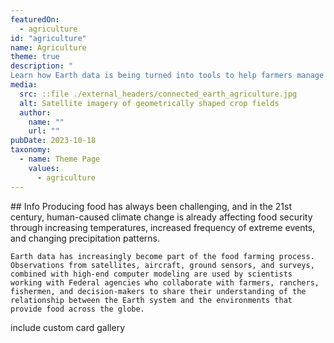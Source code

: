 ```yaml
---
featuredOn:
  - agriculture
id: "agriculture"
name: Agriculture
theme: true
description: "
Learn how Earth data is being turned into tools to help farmers manage their crops in a changing climate."
media:
  src: ::file ./external_headers/connected_earth_agriculture.jpg
  alt: Satellite imagery of geometrically shaped crop fields
  author:
    name: ""
    url: ""
pubDate: 2023-10-18
taxonomy:
  - name: Theme Page
    values:
      - agriculture
---
```


<Block>
  <Prose>
    ## Info
    Producing food has always been challenging, and in the 21st century, human-caused climate change is already affecting food security through increasing temperatures, increased frequency of extreme events, and changing precipitation patterns.

    Earth data has increasingly become part of the food farming process.
    Observations from satellites, aircraft, ground sensors, and surveys, combined with high-end computer modeling are used by scientists working with Federal agencies who collaborate with farmers, ranchers, fishermen, and decision-makers to share their understanding of the relationship between the Earth system and the environments that provide food across the globe.
  </Prose>
</Block>


<Block type="wide">
  <Prose> include custom card gallery </Prose>
</Block>